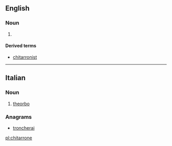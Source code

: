==English==

===Noun===
{{en-noun}}

# {{synonym of|theorbo|lang=en}}

====Derived terms====
* [[chitarronist]]

----

==Italian==

===Noun===
{{it-noun|m}}

# {{context|musical instruments|lang=it}} [[theorbo]]

===Anagrams===
* [[troncherai#Italian|troncherai]]

[[pl:chitarrone]]